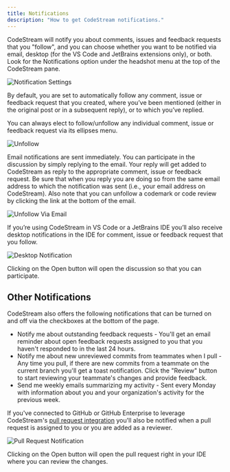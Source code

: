 ```yaml
---
title: Notifications
description: "How to get CodeStream notifications."
---
```


CodeStream will notify you about comments, issues and feedback requests that you
"follow", and you can choose whether you want to be notified via email, desktop
(for the VS Code and JetBrains extensions only), or both. Look for the
Notifications option under the headshot menu at the top of the CodeStream pane.

![Notification Settings](/images/NotificationSettings4.png)

By default, you are set to automatically follow any comment, issue or feedback
request that you created, where you’ve been mentioned (either in the original
post or in a subsequent reply), or to which you’ve replied. 

You can always elect to follow/unfollow any individual comment, issue or
feedback request via its ellipses menu.

![Unfollow](/images/CodemarkMenu-Unfollow.png)

Email notifications are sent immediately. You can participate in the discussion
by simply replying to the email. Your reply will get added to CodeStream as
reply to the appropriate comment, issue or feedback request. Be sure that when
you reply you are doing so from the same email address to which the notification
was sent (i.e., your email address on CodeStream). Also note that you can
unfollow a codemark or code review by clicking the link at the bottom of the
email.

![Unfollow Via Email](/images/UnfollowViaEmail.png)

If you’re using CodeStream in VS Code or a JetBrains IDE you’ll also receive
desktop notifications in the IDE for comment, issue or feedback request that you
follow.

![Desktop Notification](/images/DesktopNotification2.png)

Clicking on the Open button will open the discussion so that you can
participate.

## Other Notifications

CodeStream also offers the following notifications that can be turned on and off via the checkboxes at the bottom of the page.

* Notify me about outstanding feedback requests - You'll get an
email reminder about open feedback requests assigned to you that you haven't
responded to in the last 24 hours.
* Notify me about new unreviewed commits from teammates when I pull - Any time you pull, if there are new commits from a teammate on the current branch you'll get a toast notification. Click the "Review" button to start reviewing your teammate's changes and provide feedback.
* Send me weekly emails summarizing my activity - Sent every Monday with information about you and your organization's activity for the previous week.

If you've connected to GitHub or GitHub Enterprise to leverage CodeStream's [pull request integration](/docs/codestream/how-use-codestream/pull-requests) you'll also be notified when a pull request is assigned to you or you are added as a reviewer.

![Pull Request Notification](/images/PullRequestNotification.png)

Clicking on the Open button will open the pull request right in your IDE where you can review the changes.
